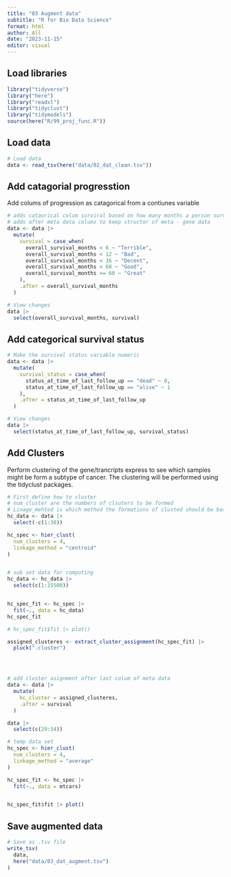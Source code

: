 ```yaml
---
title: "03 Augment data"
subtitle: "R for Bio Data Science"
format: html
author: All
date: "2023-11-15"
editor: visual
---
```


## Load libraries

```r
library("tidyverse")
library("here")
library("readxl")
library("tidyclust")
library("tidymodels")
source(here("R/99_proj_func.R"))
```

## Load data

```r
# Load data
data <- read_tsv(here("data/02_dat_clean.tsv"))
```

## Add catagorial progresstion

Add colums of progression as catagorical from a contiunes variable

```r
# adds cataorical colum surviral based on how many months a person survived.
# adds after meta data colums to keep structor of meta - gene data
data <- data |>
  mutate(
    survival = case_when(
      overall_survival_months < 6 ~ "Terrible",
      overall_survival_months < 12 ~ "Bad",
      overall_survival_months < 36 ~ "Decent",
      overall_survival_months < 60 ~ "Good",
      overall_survival_months >= 60 ~ "Great"
    ),
    .after = overall_survival_months
  )

# View changes
data |>
  select(overall_survival_months, survival)
```

## Add categorical survival status

```r
# Make the survival status variable numeric
data <- data |>
  mutate(
    survival_status = case_when(
      status_at_time_of_last_follow_up == "dead" ~ 0,
      status_at_time_of_last_follow_up == "alive" ~ 1
    ),
    .after = status_at_time_of_last_follow_up
  )

# View changes
data |>
  select(status_at_time_of_last_follow_up, survival_status)
```

## Add Clusters

Perform clustering of the gene/trancripts express to see which samples might be form a subtype of cancer. The clustering will be performed using the tidyclust packages.

```r
# First define how to cluster
# num_cluster are the numbers of clsuters to be formed
# Linage_mehtod is which method the formations of clusted should be based on.
hc_data <- data |>
  select(-c(1:30))

hc_spec <- hier_clust(
  num_clusters = 4,
  linkage_method = "centroid"
)


# sub set data for computing
hc_data <- hc_data |>
  select(c(1:15500))


hc_spec_fit <- hc_spec |>
  fit(~., data = hc_data)
hc_spec_fit

# hc_spec_fit$fit |> plot()

assigned_clusteres <- extract_cluster_assignment(hc_spec_fit) |>
  pluck(".cluster")




# add cluster asignment after last colum of meta data
data <- data |>
  mutate(
    hc_cluster = assigned_clusteres,
    .after = survival
  )

data |>
  select(c(29:34))

```

```r
# temp data set
hc_spec <- hier_clust(
  num_clusters = 4,
  linkage_method = "average"
)

hc_spec_fit <- hc_spec |>
  fit(~., data = mtcars)


hc_spec_fit$fit |> plot()
```

## Save augmented data

```r
# Save as .tsv file
write_tsv(
  data,
  here("data/03_dat_augment.tsv")
)
```
